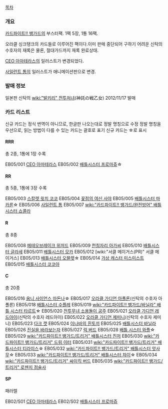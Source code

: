 [[목차]]

=== 개요 ===
[[카드파이트!! 뱅가드]]의 부스터팩. 1팩 5장, 1통 16팩.

오라클 싱크탱크의 카드들로 이루어진 팩이다.이미 판매 중단되어 구하기 어려운 신탁의 수호자의 재록은 물론, 절대가드까지 재록 완료상태. 

[[CEO 아마테라스]]의 일러스트가 변경되었다.

[[사일런트 톰]]의 일러스트가 애니메이션판으로 변경.


=== 발매 정보 ===
일본판 신탁의 [[wiki:"발키리" 전투처녀]](神託の戦乙女) 2012/11/17 발매

=== 카드 리스트 ===
신규 카드는 정식 번역이 아니므로, 한글판 나오는대로 정발 명칭으로 수정
정발 명칭을 우선으로, 읽는 방법이 다를 수 있는 카드는 괄호로 표기
신규 카드는 ☆로 표시

==== RRR ====
총 2종, 1통에 1장 수록

EB05/001 [[CEO 아마테라스]]
EB05/002 [[배틀시스터 프로마쥬]]☆

==== RR ====
총 5종, 1통에 3장 수록

EB05/003 [[스칼렛 윗치 코코]]
EB05/004 [[꽃점의 여신 사야]]
EB05/005 [[배틀시스터 마카론]]☆
EB05/006 [[사일런트 톰]]
EB05/007 [[wiki:"카드파이트!! 뱅가드/완전방어" 배틀시스터 쇼콜라]]

==== R ====
총 8종

EB05/008 [[메테오브레이크 위저드]]
EB05/009 [[천칭자리 아가씨]]
EB05/010 [[배틀시스터 글라세]]
EB05/011 [[배틀시스터 모카]]
EB05/012 [wiki:"서클 메이거스(PR)" 서클 메이거스]
EB05/013 [[배틀시스터 오믈렛]]☆
EB05/014 [[가상 캐스터 미스미스트]]
EB05/015 [[배틀시스터 코코아]]

==== C ====
총 20종

EB05/016 [[옴니 사이언스 마돈나]]☆
EB05/017 [[오라클 가디언 아폴론]](신탁의 수호자 아폴론)
EB05/018 [[배틀시스터 수플레]]
EB05/019 [[wiki:"카드파이트!! 뱅가드/바닐라" 배틀 시스터 타르트]]☆
EB05/020 [[전투무녀 소용돌이 공주]]
EB05/021 [[오라클 가디언 레드아이]](신탁의 수호자 레드아이)
EB05/022 [[오라클 가디언 제미니]](신탁의 수호자 제미니)
EB05/023 [[다크 캣]]
EB05/024 [[이나바의 흰토끼]]
EB05/025 [[배틀시스터 바닐라]]
EB05/026 [[진실을 바라보는자]]
EB05/027 [[럭 버드]]
EB05/028 [[배틀 시스터 와플]]☆
EB05/029 [[wiki:"카드파이트!! 뱅가드/트리거" 배틀시스터 진저]]
EB05/030 [[wiki:"카드파이트!! 뱅가드/트리거" 드림 이터]]
EB05/031 [[wiki:"카드파이트!! 뱅가드/트리거" 배틀시스터 티라미스]]☆
EB05/032 [[wiki:"카드파이트!! 뱅가드/트리거" 배틀시스터 앗사무]]☆
EB05/033 [[wiki:"카드파이트!! 뱅가드/트리거" 배틀시스터 챠이]]☆
EB05/034 [[wiki:"카드파이트!! 뱅가드/트리거" 싸이킥 버드]]
EB05/035 [[wiki:"카드파이트!! 뱅가드/트리거" 로젠지 점술사]]

==== SP ====
패러렐

EB02/S01 [[CEO 아마테라스]]
EB02/S02 [[배틀시스터 프로마쥬]]
